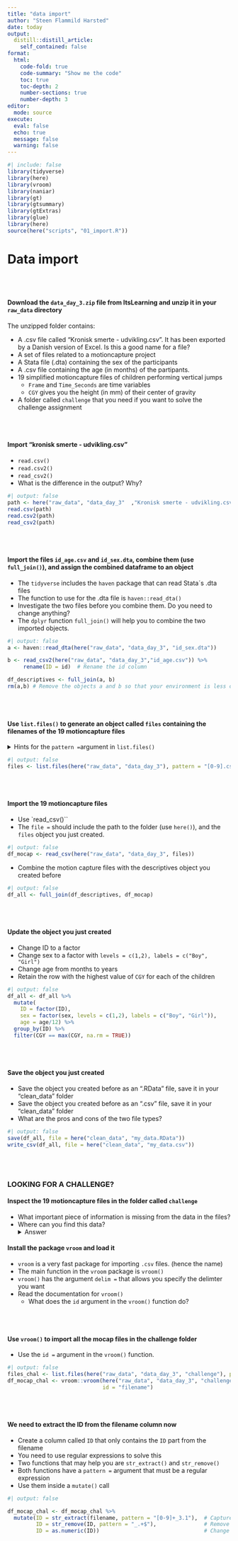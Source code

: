 ```yaml
---
title: "data import"
author: "Steen Flammild Harsted"
date: today
output:
  distill::distill_article:
    self_contained: false
format:
  html: 
    code-fold: true
    code-summary: "Show me the code"
    toc: true
    toc-depth: 2
    number-sections: true
    number-depth: 3
editor: 
  mode: source
execute: 
  eval: false
  echo: true
  message: false
  warning: false
---
```


```r
#| include: false
library(tidyverse)
library(here)
library(vroom)
library(naniar)
library(gt)
library(gtsummary)
library(gtExtras)
library(glue)
library(here)
source(here("scripts", "01_import.R"))
```

# Data import

<br><br>

#### Download the `data_day_3.zip` file from ItsLearning and unzip it in your `raw_data` directory
The unzipped folder contains:

*  A .csv file called "Kronisk smerte - udvikling.csv". It has been exported by a Danish version of Excel. Is this a good name for a file?
*  A set of files related to a motioncapture project
  -  A Stata file (.dta) containing the sex of the participants
  -  A .csv file containing the age (in months) of the partipants. 
  -  19 simplified motioncapture files of children performing vertical jumps
     - `Frame` and `Time_Seconds` are time variables
     - `CGY` gives you the height (in mm) of their center of gravity
*  A folder called `challenge` that you need if you want to solve the challenge assignment

<br><br>

#### Import "kronisk smerte - udvikling.csv" 
* `read.csv()`
* `read.csv2()`
* `read_csv2()`
*  What is the difference in the output? Why?
```r
#| output: false
path <- here("raw_data", "data_day_3"  ,"Kronisk smerte - udvikling.csv")
read.csv(path)
read.csv2(path)
read_csv2(path)
```

<br><br>

#### Import the files `id_age.csv` and `id_sex.dta`, combine them (use `full_join()`), and assign the combined dataframe to an object
*  The `tidyverse` includes the `haven` package that can read Stata´s .dta files
  - The function to use for the .dta file is `haven::read_dta()`
*  Investigate the two files before you combine them. Do you need to change anything?
*  The `dplyr` function `full_join()` will help you to combine the two imported objects.

```r
#| output: false
a <- haven::read_dta(here("raw_data", "data_day_3", "id_sex.dta"))

b <- read_csv2(here("raw_data", "data_day_3","id_age.csv")) %>%
     rename(ID = id)  # Rename the id column

df_descriptives <- full_join(a, b)
rm(a,b) # Remove the objects a and b so that your environment is less crowded
```

<br><br>

#### Use `list.files()` to generate an object called `files` containing the filenames of the 19 motioncapture files

<details><summary>Hints for the `pattern = `argument in `list.files()`</summary>
```r
#| eval: false
#| code-fold: false
, pattern = NULL          # The default setting. List all files in our directory
, pattern = ".csv$"       # all files in our directory that ends with ".csv"
, pattern = "^desc"       # all files in our directory that starts with "desc"
, pattern = "[0-9].csv$"  # all files in our directory that ends with "[a number from 0-9].csv"
```
</details>

```r
#| output: false
files <- list.files(here("raw_data", "data_day_3"), pattern = "[0-9].csv$")
```

<br><br>

#### Import the 19 motioncapture files 

* Use `read_csv()``
* The `file = ` should include the path to the folder (use `here()`), and the `files` object you just created.
```r
#| output: false
df_mocap <- read_csv(here("raw_data", "data_day_3", files))
```

*  Combine the motion capture files with the descriptives object you created before
```r
#| output: false
df_all <- full_join(df_descriptives, df_mocap)
```

<br><br>

#### Update the object you just created 
*  Change ID to a factor
*  Change sex to a factor with `levels = c(1,2), labels = c("Boy", "Girl")`
*  Change age from months to years
*  Retain the row with the highest value of `CGY` for each of the children
```r
#| output: false
df_all <- df_all %>% 
  mutate(
    ID = factor(ID),
    sex = factor(sex, levels = c(1,2), labels = c("Boy", "Girl")),
    age = age/12) %>% 
  group_by(ID) %>% 
  filter(CGY == max(CGY, na.rm = TRUE))
```

<br><br>

#### Save the object you just created
*  Save the object you created before as an ".RData" file, save it in your "clean_data" folder
*  Save the object you created before as an ".csv" file, save it in your "clean_data" folder
*  What are the pros and cons of the two file types?
```r
#| output: false
save(df_all, file = here("clean_data", "my_data.RData"))
write_csv(df_all, file = here("clean_data", "my_data.csv"))
```

<br><br>

### LOOKING FOR A CHALLENGE?

#### Inspect the 19 motioncapture files in the folder called `challenge` 
*  What important piece of information is missing from the data in the files?
*  Where can you find this data? <details><summary>Answer</summary> The ID can only be found in the filename. You need to find a way to piece the ID together with the data in files </details>
  
#### Install the package `vroom` and load it
*  `vroom` is a very fast package for importing `.csv` files. (hence the name)  
*  The main function in the `vroom` package is `vroom()`
*  `vroom()` has the argument `delim = ` that allows you specify the delimter you want
*  Read the documentation for `vroom()`
      - What does the `id` argument in the `vroom()` function do?

<br><br>  

####  Use `vroom()` to import all the mocap files in the challenge folder
  - Use the `id = ` argument in the `vroom()` function.

```r
#| output: false
files_chal <- list.files(here("raw_data", "data_day_3", "challenge"), pattern = "[0-9].csv$")
df_mocap_chal <- vroom::vroom(here("raw_data", "data_day_3", "challenge", files_chal),
                              id = "filename")
```

<br><br>

#### We need to extract the ID from the filename column now
*  Create a column called `ID` that only contains the `ID` part from the filename
*  You need to use regular expressions to solve this
*  Two functions that may help you are `str_extract()` and `str_remove()`
  - Both functions have a `pattern = ` argument that must be a regular expression
  - Use them inside a `mutate()` call
```r
#| output: false

df_mocap_chal <- df_mocap_chal %>%
  mutate(ID = str_extract(filename, pattern = "[0-9]+_3.1"),  # Capture digits that come before _3.1
         ID = str_remove(ID, pattern = "_.+$"),               # Remove the _3.1 part
         ID = as.numeric(ID))                                 # Change ID from a string to a numeric variable. You can also change it to a factor
```


